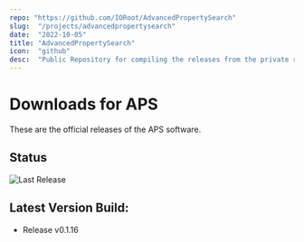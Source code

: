 ```yaml
---
repo: "https://github.com/IORoot/AdvancedPropertySearch"
slug:  "/projects/advancedpropertysearch"
date:  "2022-10-05"
title: "AdvancedPropertySearch"
icon:  "github"
desc:  "Public Repository for compiling the releases from the private repository."
---
```

# Downloads for APS

These are the official releases of the APS software.

## Status

![Last Release](https://github.com/IORoot/AdvancedPropertySearch/actions/workflows/release.yaml/badge.svg)

## Latest Version Build:

- Release v0.1.16